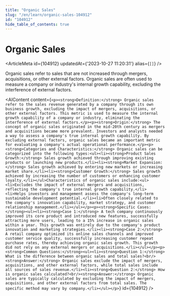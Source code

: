 ```yaml
---
title: "Organic Sales"
slug: "/en/learn/organic-sales-104912"
id: "104912"
hide_table_of_contents: true
---
```



# Organic Sales

<ArticleMeta id={104912} updatedAt={'2023-10-27 11:20:31'} alias={`[]`} />
<div className='border-solid border-b border-t-0 my-4 border-[var(--ifm-color-gray-300)]' />

Organic sales refer to sales that are not increased through mergers, acquisitions, or other external factors. Organic sales are often used to measure a company or industry's internal growth capability, excluding the interference of external factors.

<AIContent content={`<p><strong>Definition:</strong> Organic sales refer to the sales revenue generated by a company through its own business growth, excluding the impact of mergers, acquisitions, or other external factors. This metric is used to measure the internal growth capability of a company or industry, eliminating the interference of external factors.</p><p><strong>Origin:</strong> The concept of organic sales originated in the mid-20th century as mergers and acquisitions became more prevalent. Investors and analysts needed a way to assess a company's true internal growth capability. By excluding external factors, organic sales became an important metric for evaluating a company's actual operational performance.</p><p><strong>Categories and Characteristics:</strong> Organic sales can be categorized into the following types:<ul><li><strong>Product Sales Growth:</strong> Sales growth achieved through improving existing products or launching new products.</li><li><strong>Market Expansion:</strong> Sales growth achieved by entering new markets or increasing market share.</li><li><strong>Customer Growth:</strong> Sales growth achieved by increasing the number of customers or enhancing customer loyalty.</li></ul>Characteristics of organic sales include:<ul><li>Excludes the impact of external mergers and acquisitions, reflecting the company's true internal growth capability.</li><li>Helps investors and management assess the company's long-term sustainable development potential.</li><li>Often closely related to the company's innovation capability, market strategy, and customer relationship management.</li></ul></p><p><strong>Specific Cases:</strong><ul><li><strong>Case 1:</strong> A tech company continuously improved its core product and introduced new features, successfully attracting more users, leading to a 15% increase in organic sales within a year. This growth was entirely due to the company's product innovation and marketing strategies.</li><li><strong>Case 2:</strong> A retail company optimized its online sales channels and improved customer service quality, successfully increasing customer repeat purchase rates, thereby achieving organic sales growth. This growth did not rely on any external mergers or acquisitions.</li></ul></p><p><strong>Common Questions:</strong><ul><li><strong>Question 1:</strong> What is the difference between organic sales and total sales?<br/><strong>Answer:</strong> Organic sales exclude the impact of mergers, acquisitions, and other external factors, while total sales include all sources of sales revenue.</li><li><strong>Question 2:</strong> How is organic sales calculated?<br/><strong>Answer:</strong> Organic sales are typically calculated by excluding the impact of mergers, acquisitions, and other external factors from total sales. The specific method may vary by company.</li></ul></p>`} id={104912} />
